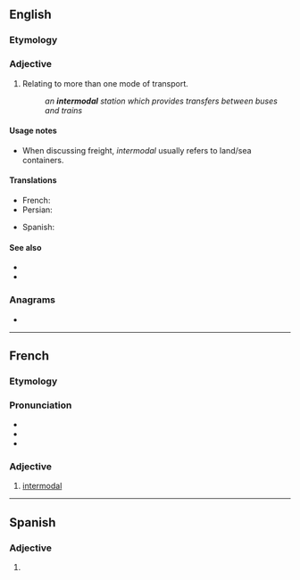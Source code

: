 ==English==
{{wikipedia}}

===Etymology===
{{prefix|en|inter|modal}}

===Adjective===
{{en-adj|-}}

# Relating to more than one mode of transport.
#: ''an '''intermodal''' station which provides transfers between buses and trains''

====Usage notes====
* When discussing freight, ''intermodal'' usually refers to land/sea containers.

====Translations====
{{trans-top|Relating to more than one mode of transport}}
* French: {{t+|fr|intermodal|f}}
* Persian: {{t+|fa|ایستگاه‌های چندگانه}}
{{trans-mid}}
* Spanish: {{t|es|intermodal}}
{{trans-bottom}}

====See also====
* {{l|en|balanced transportation}}
* {{l|en|intermodalism}}

===Anagrams===
* {{anagrams|en|intramodel|mildronate|tremolandi}}

----

==French==

===Etymology===
{{prefix|inter|modal|lang=fr}}

===Pronunciation===
* {{fr-IPA}}
* {{audio|Fr-intermodal.ogg|Audio|lang=fr}}
* {{audio|Fr-BE-BW--intermodal.ogg|Audio (Belgium)|lang=fr}}

===Adjective===
{{fr-adj}}

# [[#English|intermodal]]

----

==Spanish==

===Adjective===
{{es-adj|pl=intermodales}}

# {{l|en|intermodal}}